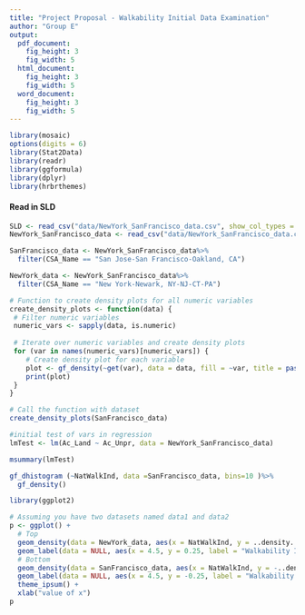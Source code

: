 ---
title: "Project Proposal - Walkability Initial Data Examination"
author: "Group E"
output:
  pdf_document:
    fig_height: 3
    fig_width: 5
  html_document:
    fig_height: 3
    fig_width: 5
  word_document:
    fig_height: 3
    fig_width: 5
---

```{r, include = FALSE}
library(mosaic)
options(digits = 6)
library(Stat2Data)
library(readr)
library(ggformula)
library(dplyr)
library(hrbrthemes)
```

#### Read in SLD

```{r}
SLD <- read_csv("data/NewYork_SanFrancisco_data.csv", show_col_types = FALSE)
NewYork_SanFrancisco_data <- read_csv("data/NewYork_SanFrancisco_data.csv", show_col_types = FALSE)
```

```{r}
SanFrancisco_data <- NewYork_SanFrancisco_data%>%
  filter(CSA_Name == "San Jose-San Francisco-Oakland, CA")

NewYork_data <- NewYork_SanFrancisco_data%>%
  filter(CSA_Name == "New York-Newark, NY-NJ-CT-PA")
```

```{r}
# Function to create density plots for all numeric variables
create_density_plots <- function(data) {
 # Filter numeric variables
 numeric_vars <- sapply(data, is.numeric)
  
 # Iterate over numeric variables and create density plots
 for (var in names(numeric_vars)[numeric_vars]) {
    # Create density plot for each variable
    plot <- gf_density(~get(var), data = data, fill = ~var, title = paste("Density Plot of", var))
    print(plot)
 }
}

# Call the function with dataset
create_density_plots(SanFrancisco_data)

```



```{r}
#initial test of vars in regression 
lmTest <- lm(Ac_Land ~ Ac_Unpr, data = NewYork_SanFrancisco_data)

msummary(lmTest)
```





```{r}
gf_dhistogram (~NatWalkInd, data =SanFrancisco_data, bins=10 )%>%
  gf_density()

library(ggplot2)

# Assuming you have two datasets named data1 and data2
p <- ggplot() +
  # Top
  geom_density(data = NewYork_data, aes(x = NatWalkInd, y = ..density..), fill = "#69b3a2") +
  geom_label(data = NULL, aes(x = 4.5, y = 0.25, label = "Walkability Index in NY"), color = "#69b3a2") +
  # Bottom
  geom_density(data = SanFrancisco_data, aes(x = NatWalkInd, y = -..density..), fill = "#404080") +
  geom_label(data = NULL, aes(x = 4.5, y = -0.25, label = "Walkability Index in SanFran"), color = "#404080") +
  theme_ipsum() +
  xlab("value of x")
p
```


